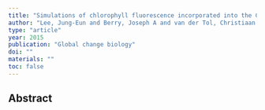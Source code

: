 ```yaml
---
title: "Simulations of chlorophyll fluorescence incorporated into the C ommunity L and M odel version 4"
author: "Lee, Jung-Eun and Berry, Joseph A and van der Tol, Christiaan and Yang, Xi and Guanter, Luis and Damm, Alexander and Baker, Ian and Frankenberg, Christian"
type: "article"
year: 2015
publication: "Global change biology"
doi: ""
materials: ""
toc: false
---
```


## Abstract

